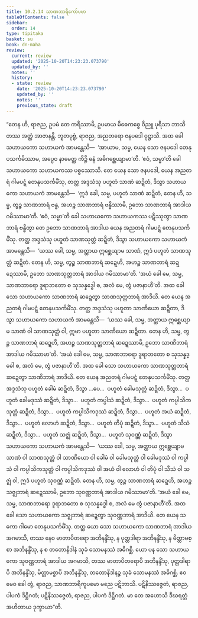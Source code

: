 ```yaml
---
title: 10.2.14 သာဏဘာရိကော်ပမာ
tableOfContents: false
sidebar:
  order: 14
type: tipitaka
basket: su
book: dn-maha
review:
  current: review
  updated: '2025-10-20T14:23:23.073790'
  updated_by: ''
  notes: ''
  history:
  - state: review
    date: '2025-10-20T14:23:23.073790'
    updated_by: ''
    notes: ''
    previous_state: draft
---
```



<DynamicBreadcrumb />


<ReviewStatus review={frontmatter.review} showDetails={true} />

<HypothesisAnnotation frontmatter={frontmatter} />

<Division number="436" book="dn-maha" e="ch" v="7" p="277">

<Paragraph number="1133" book="dn-maha">
“တေန ဟိ, ရာဇည, ဥပမံ တေ ကရိဿာမိ, ဥပမာယ မိဓေကစ္စေ ဝိညူ ပုရိသာ ဘာသိတဿ အတ္ထံ အာဇာနန္တိ. ဘူတပုဗ္ဗံ, ရာဇည, အညတရော ဇနပဒေါ ဝုဋ္ဌာသိ. အထ ခေါ သဟာယကော သဟာယကံ အာမန္တေသိ—  ‘အာယာမ, သမ္မ, ယေန သော ဇနပဒေါ တေနုပသင်္ကမိဿာမ, အပ္ပေဝ နာမေတ္ထ ကိဉ္စိ ဓနံ အဓိဂစ္ဆေယျာမာ’တိ. ‘ဧဝံ, သမ္မာ’တိ ခေါ သဟာယကော သဟာယကဿ ပစ္စဿောသိ. တေ ယေန သော ဇနပဒေါ, ယေန အညတရံ ဂါမပဋ္ဋံ တေနုပသင်္ကမိံသု, တတ္ထ အဒ္ဒသံသု ပဟူတံ သာဏံ ဆဍ္ဍိတံ, ဒိသွာ သဟာယကော သဟာယကံ အာမန္တေသိ—  ‘ဣဒံ ခေါ, သမ္မ, ပဟူတံ သာဏံ ဆဍ္ဍိတံ, တေန ဟိ, သမ္မ, တွဉ္စ သာဏဘာရံ ဗန္ဓ, အဟဉ္စ သာဏဘာရံ ဗန္ဓိဿာမိ, ဥဘော သာဏဘာရံ အာဒါယ ဂမိဿာမာ’တိ. ‘ဧဝံ, သမ္မာ’တိ ခေါ သဟာယကော သဟာယကဿ ပဋိဿုတွာ သာဏဘာရံ ဗန္ဓိတွာ တေ ဥဘော သာဏဘာရံ အာဒါယ ယေန အညတရံ ဂါမပဋ္ဋံ တေနုပသင်္ကမိံသု. တတ္ထ အဒ္ဒသံသု ပဟူတံ သာဏသုတ္တံ ဆဍ္ဍိတံ, ဒိသွာ သဟာယကော သဟာယကံ အာမန္တေသိ—  ‘ယဿ ခေါ, သမ္မ, အတ္ထာယ ဣစ္ဆေယျာမ သာဏံ, ဣဒံ ပဟူတံ သာဏသုတ္တံ ဆဍ္ဍိတံ. တေန ဟိ, သမ္မ, တွဉ္စ သာဏဘာရံ ဆဍ္ဍေဟိ, အဟဉ္စ သာဏဘာရံ ဆဍ္ဍေဿာမိ, ဥဘော သာဏသုတ္တဘာရံ အာဒါယ ဂမိဿာမာ’တိ. ‘အယံ ခေါ မေ, သမ္မ, သာဏဘာရော ဒူရာဘတော စ သုသန္နဒ္ဓေါ စ, အလံ မေ, တွံ ပဇာနာဟီ’တိ. အထ ခေါ သော သဟာယကော သာဏဘာရံ ဆဍ္ဍေတွာ သာဏသုတ္တဘာရံ အာဒိယိ.
</Paragraph>

<Paragraph number="1134" book="dn-maha">
တေ ယေန အညတရံ ဂါမပဋ္ဋံ တေနုပသင်္ကမိံသု. တတ္ထ အဒ္ဒသံသု ပဟူတာ သာဏိယော ဆဍ္ဍိတာ, ဒိသွာ သဟာယကော သဟာယကံ အာမန္တေသိ—  ‘ယဿ ခေါ, သမ္မ, အတ္ထာယ ဣစ္ဆေယျာမ သာဏံ ဝါ သာဏသုတ္တံ ဝါ, ဣမာ ပဟူတာ သာဏိယော ဆဍ္ဍိတာ. တေန ဟိ, သမ္မ, တွဉ္စ သာဏဘာရံ ဆဍ္ဍေဟိ, အဟဉ္စ သာဏသုတ္တဘာရံ ဆဍ္ဍေဿာမိ, ဥဘော သာဏိဘာရံ အာဒါယ ဂမိဿာမာ’တိ. ‘အယံ ခေါ မေ, သမ္မ, သာဏဘာရော ဒူရာဘတော စ သုသန္နဒ္ဓေါ စ, အလံ မေ, တွံ ပဇာနာဟီ’တိ. အထ ခေါ သော သဟာယကော သာဏသုတ္တဘာရံ ဆဍ္ဍေတွာ သာဏိဘာရံ အာဒိယိ.
</Paragraph>

<Paragraph number="1135" book="dn-maha">
တေ ယေန အညတရံ ဂါမပဋ္ဋံ တေနုပသင်္ကမိံသု. တတ္ထ အဒ္ဒသံသု ပဟူတံ ခေါမံ ဆဍ္ဍိတံ, ဒိသွာ …ပေ…  ပဟူတံ ခေါမသုတ္တံ ဆဍ္ဍိတံ, ဒိသွာ…  ပဟူတံ ခေါမဒုဿံ ဆဍ္ဍိတံ, ဒိသွာ…  ပဟူတံ ကပ္ပါသံ ဆဍ္ဍိတံ, ဒိသွာ…  ပဟူတံ ကပ္ပါသိကသုတ္တံ ဆဍ္ဍိတံ, ဒိသွာ…  ပဟူတံ ကပ္ပါသိကဒုဿံ ဆဍ္ဍိတံ, ဒိသွာ…  ပဟူတံ အယံ ဆဍ္ဍိတံ, ဒိသွာ…  ပဟူတံ လောဟံ ဆဍ္ဍိတံ, ဒိသွာ…  ပဟူတံ တိပုံ ဆဍ္ဍိတံ, ဒိသွာ…  ပဟူတံ သီသံ ဆဍ္ဍိတံ, ဒိသွာ…  ပဟူတံ သဇ္ဈံ ဆဍ္ဍိတံ, ဒိသွာ…  ပဟူတံ သုဝဏ္ဏံ ဆဍ္ဍိတံ, ဒိသွာ သဟာယကော သဟာယကံ အာမန္တေသိ—  ‘ယဿ ခေါ, သမ္မ, အတ္ထာယ ဣစ္ဆေယျာမ သာဏံ ဝါ သာဏသုတ္တံ ဝါ သာဏိယော ဝါ ခေါမံ ဝါ ခေါမသုတ္တံ ဝါ ခေါမဒုဿံ ဝါ ကပ္ပါသံ ဝါ ကပ္ပါသိကသုတ္တံ ဝါ ကပ္ပါသိကဒုဿံ ဝါ အယံ ဝါ လောဟံ ဝါ တိပုံ ဝါ သီသံ ဝါ သဇ္ဈံ ဝါ, ဣဒံ ပဟူတံ သုဝဏ္ဏံ ဆဍ္ဍိတံ. တေန ဟိ, သမ္မ, တွဉ္စ သာဏဘာရံ ဆဍ္ဍေဟိ, အဟဉ္စ သဇ္ဈဘာရံ ဆဍ္ဍေဿာမိ, ဥဘော သုဝဏ္ဏဘာရံ အာဒါယ ဂမိဿာမာ’တိ. ‘အယံ ခေါ မေ, သမ္မ, သာဏဘာရော ဒူရာဘတော စ သုသန္နဒ္ဓေါ စ, အလံ မေ တွံ ပဇာနာဟီ’တိ. အထ ခေါ သော သဟာယကော သဇ္ဈဘာရံ ဆဍ္ဍေတွာ သုဝဏ္ဏဘာရံ အာဒိယိ.
</Paragraph>

<Paragraph number="1136" book="dn-maha">
တေ ယေန သကော ဂါမော တေနုပသင်္ကမိံသု. တတ္ထ ယော သော သဟာယကော သာဏဘာရံ အာဒါယ အဂမာသိ, တဿ နေဝ မာတာပိတရော အဘိနန္ဒိံသု, န ပုတ္တဒါရာ အဘိနန္ဒိံသု, န မိတ္တာမစ္စာ အဘိနန္ဒိံသု, န စ တတောနိဒါနံ သုခံ သောမနဿံ အဓိဂစ္ဆိ. ယော ပန သော သဟာယကော သုဝဏ္ဏဘာရံ အာဒါယ အဂမာသိ, တဿ မာတာပိတရောပိ အဘိနန္ဒိံသု, ပုတ္တဒါရာပိ အဘိနန္ဒိံသု, မိတ္တာမစ္စာပိ အဘိနန္ဒိံသု, တတောနိဒါနဉ္စ သုခံ သောမနဿံ အဓိဂစ္ဆိ. ဧဝမေဝ ခေါ တွံ, ရာဇည, သာဏဘာရိကူပမော မညေ ပဋိဘာသိ. ပဋိနိဿဇ္ဇေတံ, ရာဇည, ပါပကံ ဒိဋ္ဌိဂတံ; ပဋိနိဿဇ္ဇေတံ, ရာဇည, ပါပကံ ဒိဋ္ဌိဂတံ. မာ တေ အဟောသိ ဒီဃရတ္တံ အဟိတာယ ဒုက္ခာယာ”တိ.
</Paragraph>
</Division>